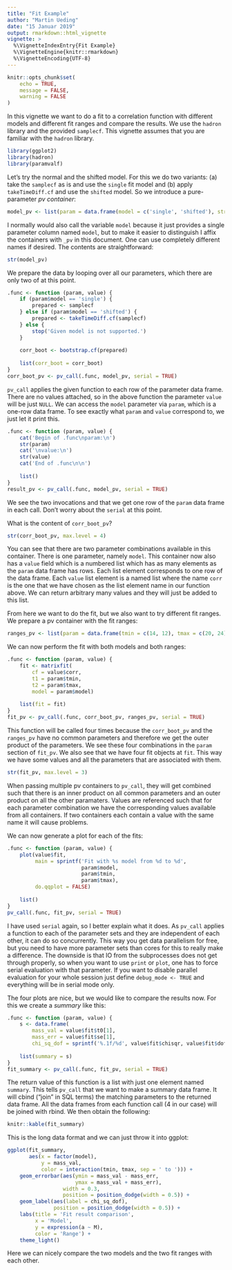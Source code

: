 ```yaml
---
title: "Fit Example"
author: "Martin Ueding"
date: "15 Januar 2019"
output: rmarkdown::html_vignette
vignette: >
  %\VignetteIndexEntry{Fit Example}
  %\VignetteEngine{knitr::rmarkdown}
  %\VignetteEncoding{UTF-8}
---
```


```r
knitr::opts_chunk$set(
	echo = TRUE,
	message = FALSE,
	warning = FALSE
)
```

In this vignette we want to do a fit to a correlation function with different models and different fit ranges and compare the results. We use the `hadron` library and the provided `samplecf`. This vignette assumes that you are familiar with the `hadron` library.

```r
library(ggplot2)
library(hadron)
library(paramvalf)
```

Let's try the normal and the shifted model. For this we do two variants: (a) take the `samplecf` as is and use the `single` fit model and (b) apply `takeTimeDiff.cf` and use the `shifted` model. So we introduce a pure-parameter *pv container*:

```r
model_pv <- list(param = data.frame(model = c('single', 'shifted'), stringsAsFactors = FALSE))
```

I normally would also call the variable `model` because it just provides a single parameter column named `model`, but to make it easier to distinguish I affix the containers with `_pv` in this document. One can use completely different names if desired. The contents are straightforward:

```r
str(model_pv)
```

We prepare the data by looping over all our parameters, which there are only two of at this point.

```r
.func <- function (param, value) {
    if (param$model == 'single') {
        prepared <- samplecf
    } else if (param$model == 'shifted') {
        prepared <- takeTimeDiff.cf(samplecf)
    } else {
        stop('Given model is not supported.')
    }
    
    corr_boot <- bootstrap.cf(prepared)
    
    list(corr_boot = corr_boot)
}
corr_boot_pv <- pv_call(.func, model_pv, serial = TRUE)
```

`pv_call` applies the given function to each row of the parameter data frame. There are no values attached, so in the above function the parameter `value` will be just `NULL`. We can access the `model` parameter via `param`, which is a one-row data frame. To see exactly what `param` and `value` correspond to, we just let it print this.

```r
.func <- function (param, value) {
    cat('Begin of .func\nparam:\n')
    str(param)
    cat('\nvalue:\n')
    str(value)
    cat('End of .func\n\n')
    
    list()
}
result_pv <- pv_call(.func, model_pv, serial = TRUE)
```

We see the two invocations and that we get one row of the `param` data frame in each call. Don't worry about the `serial` at this point.

What is the content of `corr_boot_pv`?

```r
str(corr_boot_pv, max.level = 4)
```

You can see that there are two parameter combinations available in this container. There is one parameter, namely `model`. This container now also has a `value` field which is a numbered list which has as many elements as the `param` data frame has rows. Each list element corresponds to one row of the data frame. Each `value` list element is a named list where the name `corr` is the one that we have chosen as the list element name in our function above. We can return arbitrary many values and they will just be added to this list.

From here we want to do the fit, but we also want to try different fit ranges. We prepare a pv container with the fit ranges:

```r
ranges_pv <- list(param = data.frame(tmin = c(14, 12), tmax = c(20, 24)))
```

We can now perform the fit with both models and both ranges:

```r
.func <- function (param, value) {
    fit <- matrixfit(
        cf = value$corr,
        t1 = param$tmin,
        t2 = param$tmax,
        model = param$model)
    
    list(fit = fit)
}
fit_pv <- pv_call(.func, corr_boot_pv, ranges_pv, serial = TRUE)
```

This function will be called four times because the `corr_boot_pv` and the `ranges_pv` have no common parameters and therefore we get the outer product of the parameters. We see these four combinations in the `param` section of `fit_pv`. We also see that we have four fit objects at `fit`. This way we have some values and all the parameters that are associated with them.

```r
str(fit_pv, max.level = 3)
```

When passing multiple pv containers to `pv_call`, they will get combined such that there is an inner product on all common parameters and an outer product on all the other paramaters. Values are referenced such that for each parameter combination we have the corresponding values available from all containers. If two containers each contain a value with the same name it will cause problems.

We can now generate a plot for each of the fits:

```r
.func <- function (param, value) {
    plot(value$fit,
         main = sprintf('Fit with %s model from %d to %d',
                        param$model,
                        param$tmin,
                        param$tmax),
         do.qqplot = FALSE)
    
    list()
}
pv_call(.func, fit_pv, serial = TRUE)
```

I have used `serial` again, so I better explain what it does. As `pv_call` applies a function to each of the parameter sets and they are independent of each other, it can do so concurrently. This way you get data parallelism for free, but you need to have more parameter sets than cores for this to really make a difference. The downside is that IO from the subprocesses does not get through properly, so when you want to use `print` or `plot`, one has to force serial evaluation with that parameter. If you want to disable parallel evaluation for your whole session just define `debug_mode <- TRUE` and everything will be in serial mode only.

The four plots are nice, but we would like to compare the results now. For this we create a *summary* like this:

```r
.func <- function (param, value) {
    s <- data.frame(
        mass_val = value$fit$t0[1],
        mass_err = value$fit$se[1],
        chi_sq_dof = sprintf('%.1f/%d', value$fit$chisqr, value$fit$dof))
    
    list(summary = s)
}
fit_summary <- pv_call(.func, fit_pv, serial = TRUE)
```

The return value of this function is a list with just one element named `summary`. This tells `pv_call` that we want to make a summary data frame. It will cbind (“join” in SQL terms) the matching parameters to the returned data frame. All the data frames from each function call (4 in our case) will be joined with rbind. We then obtain the following:

```r
knitr::kable(fit_summary)
```

This is the long data format and we can just throw it into ggplot:

```r
ggplot(fit_summary,
       aes(x = factor(model),
           y = mass_val,
           color = interaction(tmin, tmax, sep = ' to '))) +
    geom_errorbar(aes(ymin = mass_val - mass_err,
                      ymax = mass_val + mass_err),
                  width = 0.3,
                  position = position_dodge(width = 0.5)) +
    geom_label(aes(label = chi_sq_dof),
               position = position_dodge(width = 0.5)) +
    labs(title = 'Fit result comparison',
         x = 'Model',
         y = expression(a ~ M),
         color = 'Range') +
    theme_light()
```

Here we can nicely compare the two models and the two fit ranges with each other.
